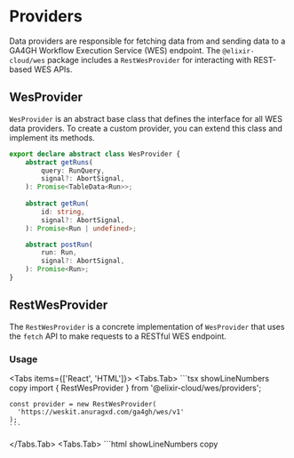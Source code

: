 
# Providers

Data providers are responsible for fetching data from and sending data to a GA4GH Workflow Execution Service (WES) endpoint. The `@elixir-cloud/wes` package includes a `RestWesProvider` for interacting with REST-based WES APIs.

## WesProvider

`WesProvider` is an abstract base class that defines the interface for all WES data providers. To create a custom provider, you can extend this class and implement its methods.

```ts
export declare abstract class WesProvider {
    abstract getRuns(
        query: RunQuery,
        signal?: AbortSignal,
    ): Promise<TableData<Run>>;
    
    abstract getRun(
        id: string,
        signal?: AbortSignal,
    ): Promise<Run | undefined>;

    abstract postRun(
        run: Run,
        signal?: AbortSignal,
    ): Promise<Run>;
}
```

## RestWesProvider

The `RestWesProvider` is a concrete implementation of `WesProvider` that uses the `fetch` API to make requests to a RESTful WES endpoint.

### Usage

<Tabs items={['React', 'HTML']}>
  <Tabs.Tab>
    ```tsx showLineNumbers copy
    import { RestWesProvider } from '@elixir-cloud/wes/providers';

    const provider = new RestWesProvider(
      'https://weskit.anuragxd.com/ga4gh/wes/v1'
    );
    ```
  </Tabs.Tab>
  <Tabs.Tab>
    ```html showLineNumbers copy
    <script type="module">
      import { RestWesProvider } from 'https://esm.sh/@elixir-cloud/wes@2.0.0-alpha.1/providers';
      
      const provider = new RestWesProvider(
        'https://weskit.anuragxd.com/ga4gh/wes/v1'
      );
    </script>
    ```
  </Tabs.Tab>
</Tabs> 